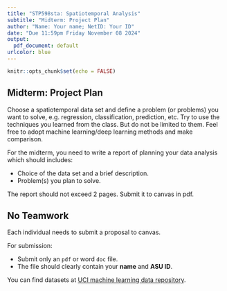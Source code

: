 ```yaml
---
title: "STP598sta: Spatiotemporal Analysis"
subtitle: "Midterm: Project Plan"
author: "Name: Your name; NetID: Your ID"
date: "Due 11:59pm Friday November 08 2024"
output:
  pdf_document: default
urlcolor: blue
---
```


```r
knitr::opts_chunk$set(echo = FALSE)
```

## Midterm: Project Plan

Choose a spatiotemporal data set and define a problem (or problems) you want to solve, e.g. regression, classification, prediction, etc.
Try to use the techniques you learned from the class. But do not be limited to them. Feel free to adopt machine learning/deep learning methods and make comparison.

For the midterm, you need to write a report of planning your data analysis which should includes:

- Choice of the data set and a brief description.
- Problem(s) you plan to solve.

The report should not exceed 2 pages. Submit it to canvas in pdf.

## No Teamwork

Each individual needs to submit a proposal to canvas.

For submission:

- Submit only an `pdf` or word `doc` file.
- The file should clearly contain your **name** and **ASU ID**.

You can find datasets at [UCI machine learning data repository](http://archive.ics.uci.edu/ml/datasets.php).